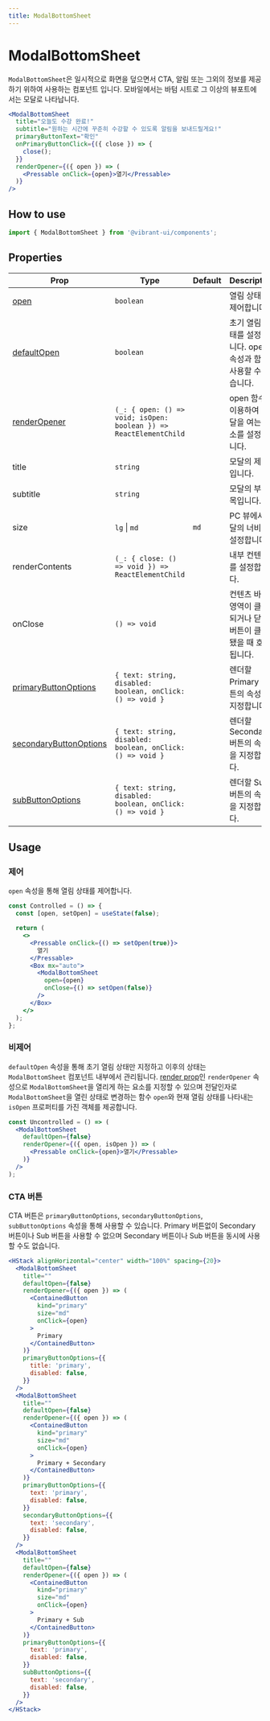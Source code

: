 ```yaml
---
title: ModalBottomSheet
---
```


# ModalBottomSheet

`ModalBottomSheet`은 일시적으로 화면을 덮으면서 CTA, 알림 또는 그외의 정보를 제공하기 위하여 사용하는 컴포넌트 입니다.
모바일에서는 바텀 시트로 그 이상의 뷰포트에서는 모달로 나타납니다.

```jsx live
<ModalBottomSheet
  title="오늘도 수강 완료!"
  subtitle="원하는 시간에 꾸준히 수강할 수 있도록 알림을 보내드릴게요!"
  primaryButtonText="확인"
  onPrimaryButtonClick={({ close }) => {
    close();
  }}
  renderOpener={({ open }) => (
    <Pressable onClick={open}>열기</Pressable>
  )}
/>
```

## How to use

```jsx
import { ModalBottomSheet } from '@vibrant-ui/components';
```

## Properties

| Prop                                | Type                                                              | Default | Description                                                       |
| ----------------------------------- | ----------------------------------------------------------------- | ------- | ----------------------------------------------------------------- |
| [open](#제어)                       | `boolean`                                                         |         | 열림 상태를 제어합니다.                                           |
| [defaultOpen](#비제어)              | `boolean`                                                         |         | 초기 열림 상태를 설정합니다. open 속성과 함께 사용할 수 없습니다. |
| [renderOpener](#비제어)             | `(_: { open: () => void; isOpen: boolean }) => ReactElementChild` |         | open 함수를 이용하여 모달을 여는 요소를 설정합니다.               |
| title                               | `string`                                                          |         | 모달의 제목입니다.                                                |
| subtitle                            | `string`                                                          |         | 모달의 부제목입니다.                                              |
| size                                | `lg` \| `md`                                                      | `md`    | PC 뷰에서 모달의 너비를 설정합니다.                               |
| renderContents                      | `(_: { close: () => void }) => ReactElementChild`                 |         | 내부 컨텐츠를 설정합니다.                                         |
| onClose                             | `() => void`                                                      |         | 컨텐츠 바깥 영역이 클릭되거나 닫기 버튼이 클릭됐을 때 호출됩니다. |
| [primaryButtonOptions](#cta-버튼)   | `{ text: string, disabled: boolean, onClick: () => void }`        |         | 렌더할 Primary 버튼의 속성을 지정합니다.                          |
| [secondaryButtonOptions](#cta-버튼) | `{ text: string, disabled: boolean, onClick: () => void }`        |         | 렌더할 Secondary 버튼의 속성을 지정합니다.                        |
| [subButtonOptions](#cta-버튼)       | `{ text: string, disabled: boolean, onClick: () => void }`        |         | 렌더할 Sub 버튼의 속성을 지정합니다.                              |

## Usage

### 제어

`open` 속성을 통해 열림 상태를 제어합니다.

```jsx
const Controlled = () => {
  const [open, setOpen] = useState(false);

  return (
    <>
      <Pressable onClick={() => setOpen(true)}>
        열기
      </Pressable>
      <Box mx="auto">
        <ModalBottomSheet
          open={open}
          onClose={() => setOpen(false)}
        />
      </Box>
    </>
  );
};
```

### 비제어

`defaultOpen` 속성을 통해 초기 열림 상태만 지정하고 이후의 상태는 `ModalBottomSheet` 컴포넌트 내부에서 관리됩니다.
[render prop](https://ko.reactjs.org/docs/render-props.html)인 `renderOpener` 속성으로 `ModalBottomSheet`을 열리게 하는 요소를 지정할 수 있으며 전달인자로 `ModalBottomSheet`을 열린 상태로 변경하는 함수 `open`와 현재 열림 상태를 나타내는 `isOpen` 프로퍼티를 가진 객체를 제공합니다.

```jsx
const Uncontrolled = () => (
  <ModalBottomSheet
    defaultOpen={false}
    renderOpener={({ open, isOpen }) => (
      <Pressable onClick={open}>열기</Pressable>
    )}
  />
);
```

### CTA 버튼

CTA 버튼은 `primaryButtonOptions`, `secondaryButtonOptions`, `subButtonOptions` 속성을 통해 사용할 수 있습니다.
Primary 버튼없이 Secondary 버튼이나 Sub 버튼을 사용할 수 없으며 Secondary 버튼이나 Sub 버튼을 동시에 사용할 수도 없습니다.

```jsx live
<HStack alignHorizontal="center" width="100%" spacing={20}>
  <ModalBottomSheet
    title=""
    defaultOpen={false}
    renderOpener={({ open }) => (
      <ContainedButton
        kind="primary"
        size="md"
        onClick={open}
      >
        Primary
      </ContainedButton>
    )}
    primaryButtonOptions={{
      title: 'primary',
      disabled: false,
    }}
  />
  <ModalBottomSheet
    title=""
    defaultOpen={false}
    renderOpener={({ open }) => (
      <ContainedButton
        kind="primary"
        size="md"
        onClick={open}
      >
        Primary + Secondary
      </ContainedButton>
    )}
    primaryButtonOptions={{
      text: 'primary',
      disabled: false,
    }}
    secondaryButtonOptions={{
      text: 'secondary',
      disabled: false,
    }}
  />
  <ModalBottomSheet
    title=""
    defaultOpen={false}
    renderOpener={({ open }) => (
      <ContainedButton
        kind="primary"
        size="md"
        onClick={open}
      >
        Primary + Sub
      </ContainedButton>
    )}
    primaryButtonOptions={{
      text: 'primary',
      disabled: false,
    }}
    subButtonOptions={{
      text: 'secondary',
      disabled: false,
    }}
  />
</HStack>
```
